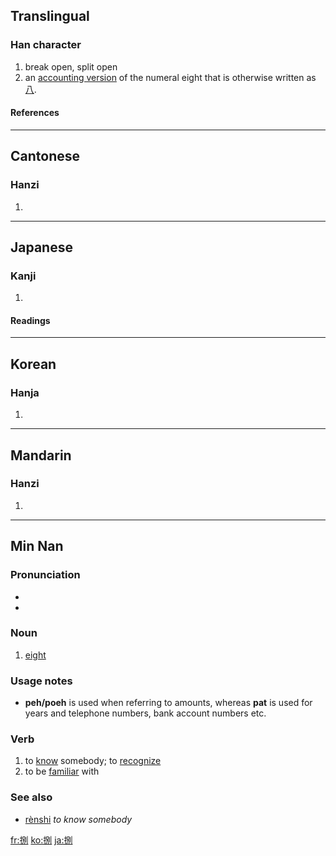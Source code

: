 ==Translingual==
===Han character===
{{Han char|rn=64|rad=手|as=07|sn=10|four=5200<sub>0</sub>|canj=手口尸弓 (QRSN)}}
# break open, split open
# an [[:w:Chinese numbers#Numeral characters|accounting version]] of the numeral eight that is otherwise written as [[八]].
====References====
{{Han ref|kx=0433.180|dkj=12141|dj=0783.010|hdz=31883.050|uh=634C|ud=25420|bh=AEC3|bd=44739}}
----

==Cantonese==
===Hanzi===
{{yue-hanzi|jyut=|y=baat3}}
# {{defn|Cantonese}}
----
==Japanese==
===Kanji===
{{ja-kanji|grade=|rs=手07}}
# {{defn|Japanese}} 
====Readings====
{{ja-readings|on=[[はつ]] (hatsu), [[はち]] (hachi), [[べつ]] (betsu)|kun=[[さばく]] (sabaku), [[さばける]] (sabakeru), [[さばき]] (sabaki)}}
----
==Korean==
===Hanja===
{{ko-hanja|hangeul=팔|eumhun=|rv=pal|mr=p'al|y=phal}}
# {{defn|Korean}}
----
==Mandarin==
===Hanzi===
{{cmn-hanzi|pin=[[bā]] ([[ba1]]), [[yuán]] ([[yuan2]])|wg=pa<sup>1</sup>, yüan<sup>2</sup>}}
# {{defn|Mandarin}}

----

==Min Nan==
{{zh-forms|{{zh-lookup|捌}}|{{zh-lookup|捌}}}}

===Pronunciation===
*{{IPA|[ pat˩˩ ]}}
*{{IPA|[ bat˩˩ ]}}

===Noun===
{{nan-noun|ts|poj=pat|pojt=pat4|rs=手07}}

# [[eight]]

===Usage notes===
*'''peh/poeh''' is used when referring to amounts, whereas '''pat''' is used for years and telephone numbers, bank account numbers etc.

===Verb===
{{nan-verb|ts|poj=[[pat]] or [[bat]]|pojt=pat4|rs=手07}}

# to [[know]] somebody; to [[recognize]]
# to be [[familiar]] with

===See also===
*{{zh-ts|認識|认识}} [[rènshi]] ''to know somebody''

[[fr:捌]]
[[ko:捌]]
[[ja:捌]]